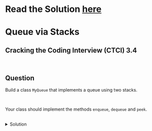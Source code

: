 # Read the Solution [here](https://quastor.org/cracking-the-coding-interview/stacks-and-queues/queue-via-stacks)

# Queue via Stacks

## Cracking the Coding Interview (CTCI) 3.4

<br />

## Question

Build a class `MyQueue` that implements a queue using two stacks.

<br />

Your class should implement the methods `enqueue`, `dequeue` and `peek`.

<br />

<details>
  <summary>Solution</summary>

  <br />

  The difference between a queue and a stack is that queues operate on a First In First Out basis while stacks operate on a First In Last Out basis.

  <br />

  This means that when you `push` N items on to the stack and then `pop` those N items off the stack, the **order of the N items will be reversed**. This is due to the **Last In First Out** property of stacks.

  <br />

  When you're working with a queue, however, **the order of items is maintained**. If you `enqueue` N items on to a queue and then `dequeue` those N items, the order of the items will remain the same. This is due to the **First In First Out** property of queues.

  <br />

  Therefore, if we want to build a queue with stacks, we have to design our data structure in a way so that the order of the items remains the same, rather than reversing (what a stack naturally does).

  <br />

  We can accomplish this by pushing each item inserted *through two stacks*. The first stack will reverse every item inserted. The second stack will reverse every item inserted *again*, which means going back to the original order.

  <br />

  So how do we implement this in code?

  <br />

  Whenever the user enqueues an item into our data structure, we'll `push` it to `stack1`.

  <br />

  Now, when we want `dequeue` items from our queue, we have to reverse the order.

  <br />

  We first call `_reverseStack` which handles transfering all the items from `stack1` to `stack2`.

  <br />

  Then, we can `pop` the last item in `stack2` and return that.

  <br /> 

  `peek` works the exact same way as `dequeue` except we are just returning the last item in `stack2` instead of popping it off.

  <br />

  The time complexity is $$O(n)$$ since each item is transferred from one stack to the other *once*. The space complexity is also $$O(n)$$.
  ```python
def sortStack ( stack ): 
    tmpStack = createStack() 
    while(isEmpty(stack) == False): 
        tmp = top(stack) 
        pop(stack)
        while(isEmpty(tmpStack) == False and int(top(tmpStack)) > int(tmp)): 
            push(stack,top(tmpStack)) 
            pop(tmpStack) 
        push(tmpStack,tmp) 
    return tmpStack
    
def push( stack, item ): 
    stack.append( item ) 
  
def top( stack ): 
    p = len(stack) 
    return stack[p-1] 
    
def pop( stack ): 
    if(len(stack)==0): 
        print("Stack Underflow ") 
        exit(1)
    return stack.pop() 
  ```
  </details>
